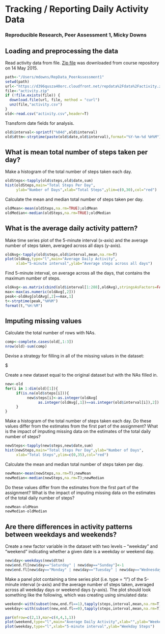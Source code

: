Tracking / Reporting Daily Activity Data
========================================================
### Reproducible Research, Peer Assessment 1, Micky Downs

## Loading and preprocessing the data
Read activity data from file. [Zip file](https://d396qusza40orc.cloudfront.net/repdata%2Fdata%2Factivity.zip) was downloaded from course repository on 14 May 2015.

```r
path<-"/Users/mdowns/RepData_PeerAssessment1"
setwd(path)
url<-"https://d396qusza40orc.cloudfront.net/repdata%2Fdata%2Factivity.zip"
file<-"activity.zip"
if (!file.exists(file)) {
  download.file(url, file, method = "curl")
  unz(file,"activity.csv")
}
old<-read.csv("activity.csv",header=T)
```

Transform date fields for analysis. 

```r
old$interval<-sprintf("%04d",old$interval)
old$dttm<-strptime(paste(old$date,old$interval),format="%Y-%m-%d %H%M")
```

## What is mean total number of steps taken per day?
Make a histogram of the total number of steps taken each day.

```r
oldSteps<-tapply(old$steps,old$date,sum)
hist(oldSteps,main="Total Steps Per Day",
     ylab="Number of Days",xlab="Total Steps",ylim=c(0,30),col="red")
```

Calculate the mean and median total number of steps taken per day.
```r
oldMean<-mean(oldSteps,na.rm=TRUE);oldMean
oldMedian<-median(oldSteps,na.rm=TRUE);oldMedian
```

## What is the average daily activity pattern?
Make time series plot of the 5-minute interval (x-axis) and the average number of steps taken, averaged across all days (y-axis).

```r
oldAvg<-tapply(old$steps,old$interval,mean,na.rm=T)
plot(oldAvg,type="l",main="Average Daily Activity",
     xlab="5-minute interval",ylab="Average steps across all days")
```

Find 5-minute interval, on average across all the days, that contains the maximum number of steps.

```r
oldAvg<-as.matrix(cbind(old$interval[1:288],oldAvg),stringsAsFactors=FALSE)
max<-max(as.numeric(oldAvg[,2]))
peak<-oldAvg[oldAvg[,2]==max,1]
t<-strptime(peak,"%H%M")
format(t,"%H:%M")
```

## Imputing missing values
Calculate the total number of rows with NAs.

```r
comp<-complete.cases(old[,1:3])
nrow(old)-sum(comp)
```

Devise a strategy for filling in all of the missing values in the dataset: 

$\emph{When NAs occur, I substitute the rounded (via as.integer) average number of steps for the corresponding time interval across all days in the training data set}

Create a new dataset equal to the original dataset but with the NAs filled in.

```r
new<-old
for(i in 1:dim(old)[1]){
     if(is.na(old$steps[i])){
          new$steps[i]<-as.integer(oldAvg[
               as.integer(oldAvg[,1])==as.integer(old$interval[i]),2])
     }
}
```

Make a histogram of the total number of steps taken each day.  Do these values differ from the estimates from the first part of the assignment? What is the impact of imputing missing data on the estimates of the total daily number of steps?

```r
newSteps<-tapply(new$steps,new$date,sum)
hist(newSteps,main="Total Steps Per Day",ylab="Number of Days",
     xlab="Total Steps",ylim=c(0,35),col="red")
```

Calculate the mean and median total number of steps taken per day.

```r
newMean<-mean(newSteps,na.rm=T);newMean
newMedian<-median(newSteps,na.rm=T);newMedian
```

Do these values differ from the estimates from the first part of the assignment? What is the impact of imputing missing data on the estimates of the total daily number of steps? 

```r
newMean-oldMean
newMedian-oldMedian
```


## Are there differences in activity patterns between weekdays and weekends?
Create a new factor variable in the dataset with two levels -- "weekday" and "weekend" indicating whether a given date is a weekday or weekend day.
```r
new$day<-weekdays(new$dttm)
new$end.fl[new$day=="Saturday" | new$day=="Sunday"]<-1
new$end.fl[new$day=="Monday" | new$day=="Tuesday" | new$day=="Wednesday" | new$day=="Thursday" | new$day=="Friday"]<-0
```

Make a panel plot containing a time series plot (i.e. type = "l") of the 5-minute interval (x-axis) and the average number of steps taken, averaged across all weekday days or weekend days (y-axis). The plot should look something like the following, which was creating using simulated data:

```r
weekend<-with(subset(new,end.fl==1),tapply(steps,interval,mean,na.rm=T))
weekday<-with(subset(new,end.fl==0),tapply(steps,interval,mean,na.rm=T))

par(mfrow=c(2,1),mar=c(4,4,1,1))
plot(weekend,type="l",main="Average Daily Activity",xlab="",ylab="Weekend Steps")
plot(weekday,type="l",xlab="5-minute interval",ylab="Weekday Steps")
```
